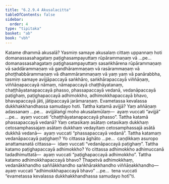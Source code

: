 ```yaml
---
title: "6.2.9.4 Akusalacitta"
tableOfContents: false
sidebar:
  order: 4
type: "tipitaka"
basket: "ab"
book: "vbh"
---
```



<DynamicBreadcrumb />

<Division number="286" book="vbh">

<Paragraph number="1171" book="vbh">
Katame dhammā akusalā? Yasmiṃ samaye akusalaṃ cittaṃ uppannaṃ hoti domanassasahagataṃ paṭighasampayuttaṃ rūpārammaṇaṃ vā …pe…  domanassasahagataṃ paṭighasampayuttaṃ sasaṅkhārena rūpārammaṇaṃ vā saddārammaṇaṃ vā gandhārammaṇaṃ vā rasārammaṇaṃ vā phoṭṭhabbārammaṇaṃ vā dhammārammaṇaṃ vā yaṃ yaṃ vā panārabbha, tasmiṃ samaye avijjāpaccayā saṅkhāro, saṅkhārapaccayā viññāṇaṃ, viññāṇapaccayā nāmaṃ, nāmapaccayā chaṭṭhāyatanaṃ, chaṭṭhāyatanapaccayā phasso, phassapaccayā vedanā, vedanāpaccayā paṭighaṃ, paṭighapaccayā adhimokkho, adhimokkhapaccayā bhavo, bhavapaccayā jāti, jātipaccayā jarāmaraṇaṃ. Evametassa kevalassa dukkhakkhandhassa samudayo hoti.
</Paragraph>

</Division>
<Division number="287" book="vbh">

<Paragraph number="1172" book="vbh">
Tattha katamā avijjā? Yaṃ aññāṇaṃ adassanaṃ …pe…  avijjālaṅgī moho akusalamūlaṃ—  ayaṃ vuccati “avijjā” …pe…  ayaṃ vuccati “chaṭṭhāyatanapaccayā phasso”.
</Paragraph>

<Paragraph number="1173" book="vbh">
Tattha katamā phassapaccayā vedanā? Yaṃ cetasikaṃ asātaṃ cetasikaṃ dukkhaṃ cetosamphassajaṃ asātaṃ dukkhaṃ vedayitaṃ cetosamphassajā asātā dukkhā vedanā—  ayaṃ vuccati “phassapaccayā vedanā”.
</Paragraph>

<Paragraph number="1174" book="vbh">
Tattha katamaṃ vedanāpaccayā paṭighaṃ? Yo cittassa āghāto …pe…  caṇḍikkaṃ asuropo anattamanatā cittassa—  idaṃ vuccati “vedanāpaccayā paṭighaṃ”.
</Paragraph>

<Paragraph number="1175" book="vbh">
Tattha katamo paṭighapaccayā adhimokkho? Yo cittassa adhimokkho adhimuccanā tadadhimuttatā—  ayaṃ vuccati “paṭighapaccayā adhimokkho”.
</Paragraph>

<Paragraph number="1176" book="vbh">
Tattha katamo adhimokkhapaccayā bhavo? Ṭhapetvā adhimokkhaṃ, vedanākkhandho saññākkhandho saṅkhārakkhandho viññāṇakkhandho—  ayaṃ vuccati “adhimokkhapaccayā bhavo” …pe…  tena vuccati “evametassa kevalassa dukkhakkhandhassa samudayo hotī”ti.
</Paragraph>
</Division>